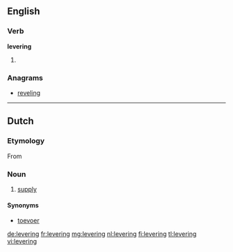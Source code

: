 ==English==

===Verb===
'''levering'''

# {{present participle of|lever}}

===Anagrams===
* [[reveling#English|reveling]]

----

==Dutch==

===Etymology===
From {{suffix|leveren|ing|lang=nl}}
===Noun===
{{nl-noun|f|leveringen}}
# [[supply]]

====Synonyms====
* [[toevoer]]

[[de:levering]]
[[fr:levering]]
[[mg:levering]]
[[nl:levering]]
[[fi:levering]]
[[tl:levering]]
[[vi:levering]]